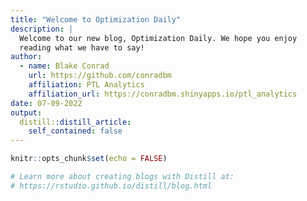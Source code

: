 ```yaml
---
title: "Welcome to Optimization Daily"
description: |
  Welcome to our new blog, Optimization Daily. We hope you enjoy 
  reading what we have to say!
author:
  - name: Blake Conrad
    url: https://github.com/conradbm
    affiliation: PTL Analytics
    affiliation_url: https://conradbm.shinyapps.io/ptl_analytics
date: 07-09-2022
output:
  distill::distill_article:
    self_contained: false
---
```


```r
knitr::opts_chunk$set(echo = FALSE)

# Learn more about creating blogs with Distill at:
# https://rstudio.github.io/distill/blog.html

```



